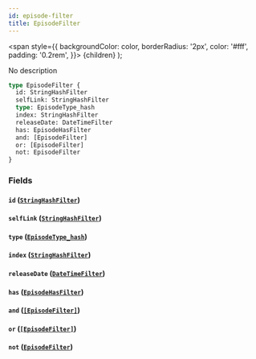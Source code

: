 ```yaml
---
id: episode-filter
title: EpisodeFilter
---
```


<span
style={{
      backgroundColor: color,
      borderRadius: '2px',
      color: '#fff',
      padding: '0.2rem',
    }}>
{children}
</span>
);

No description

```graphql
type EpisodeFilter {
  id: StringHashFilter
  selfLink: StringHashFilter
  type: EpisodeType_hash
  index: StringHashFilter
  releaseDate: DateTimeFilter
  has: EpisodeHasFilter
  and: [EpisodeFilter]
  or: [EpisodeFilter]
  not: EpisodeFilter
}
```

### Fields

#### `id` ([`StringHashFilter`](/docs/schema/inputs/string-hash-filter))

#### `selfLink` ([`StringHashFilter`](/docs/schema/inputs/string-hash-filter))

#### `type` ([`EpisodeType_hash`](/docs/schema/inputs/episode-type-hash))

#### `index` ([`StringHashFilter`](/docs/schema/inputs/string-hash-filter))

#### `releaseDate` ([`DateTimeFilter`](/docs/schema/inputs/date-time-filter))

#### `has` ([`EpisodeHasFilter`](/docs/schema/enums/episode-has-filter))

#### `and` ([`[EpisodeFilter]`](/docs/schema/inputs/episode-filter))

#### `or` ([`[EpisodeFilter]`](/docs/schema/inputs/episode-filter))

#### `not` ([`EpisodeFilter`](/docs/schema/inputs/episode-filter))
